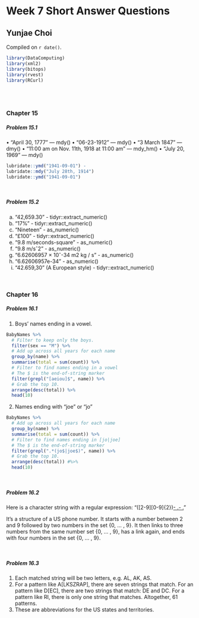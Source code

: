 # **Week 7 Short Answer Questions**

## Yunjae Choi

<!-- leave this material as is -->
Compiled on `r date()`.

```{r include = FALSE}
library(DataComputing)
library(xml2)
library(bitops)
library(rvest)
library(RCurl)
```
<!-- put your content after this line -->


&nbsp;    
&nbsp; 

### Chapter 15
    
##### Problem 15.1

• "April 30, 1777" — mdy()
• "06-23-1912" — mdy()
• "3 March 1847" — dmy()
• "11:00 am on Nov. 11th, 1918 at 11:00 am" —
mdy_hm()
• "July 20, 1969" — mdy()

```{r}
lubridate::ymd("1941-09-01") -
lubridate::mdy("July 28th, 1914")
lubridate::ymd("1941-09-01")
```


&nbsp; 

##### Problem 15.2

a. "42,659.30" - tidyr::extract_numeric()
b. "17%" - tidyr::extract_numeric()
c. "Nineteen" - as_numeric()
d. "£100" - tidyr::extract_numeric()
e. "9.8 m/seconds-square" - as_numeric()
f. "9.8 m/sˆ2" - as_numeric()
g. "6.62606957 × 10ˆ-34 m2 kg / s" - as_numeric()
h. "6.62606957e-34" - as_numeric()
i. "42.659,30" (A European style)  - tidyr::extract_numeric()


&nbsp; 


### Chapter 16


##### Problem 16.1

1) Boys’ names ending in a vowel.

```{r}
BabyNames %>%
  # Filter to keep only the boys.
  filter(sex == "M") %>%
  # Add up across all years for each name
  group_by(name) %>%
  summarise(total = sum(count)) %>%
  # Filter to find names ending in a vowel
  # The $ is the end-of-string marker
  filter(grepl("[aeiou]$", name)) %>%
  # Grab the top 10.
  arrange(desc(total)) %>%
  head(10)
```


2. Names ending with "joe" or "jo"

```{r}
BabyNames %>%
  # Add up across all years for each name
  group_by(name) %>%
  summarise(total = sum(count)) %>%
  # Filter to find names ending in [jo|joe]
  # The $ is the end-of-string marker
  filter(grepl(".*(jo$|joe$)", name)) %>%
  # Grab the top 10.
  arrange(desc(total)) #%>%
  head(10)
```



&nbsp; 

##### Problem 16.2

Here is a character string with a regular expression:
"([2-9][0-9]{2})[- .]([0-9]{3})[- .]([0-9]{4})"

It's a structure of a US phone number. It starts with a number between 2 and 9 followed by two numbers in the set {0, ... , 9}. It then links to three numbers from the same number set {0, ... , 9}, has a link again, and ends with four numbers in the set {0, ... , 9}.



&nbsp; 

##### Problem 16.3

1. Each matched string will be two letters, e.g. AL, AK, AS.
2. For a pattern like A[LKSZRAP], there are seven strings
that match. For an pattern like D[EC], there are two
strings that match: DE and DC. For a pattern like RI,
there is only one string that matches. Altogether, 61
patterns.
3. These are abbreviations for the US states and territories.















